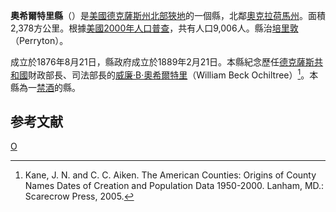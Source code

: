 {{noteTA
|T=zh:奧希爾特里縣 (德克薩斯州);zh-hans:奥希尔特里县 (得克萨斯州);zh-hk:奧希爾特里縣 (德克薩斯州);zh-tw:奧希爾特里郡 (德克薩斯州);
|1=特里
}}

<!--[[File:Map_of_Texas_highlighting_Ochiltree_County.svg|250px]]-->
{{Infobox U.S. County|
 county  = 奧希爾特-{里}-縣|
 state = 德克薩斯州 |
 en county  = Ochiltree County|
 en state = Texas |
 seal = |
 map = Map of Texas highlighting Ochiltree County.svg|
 map size = 250|
 founded = 1876|
 seat = [[Perryton,_Texas|Perryton]] | 
 area = 2,378 [[square_kilometre|km²]] (918 [[square_mile|mi²]]) |
 area land = 2,376 km² (917 mi²) |
 area water = 2 km² (1 mi²) |
 area percentage = 0.06% |
 census yr = 2000|
 pop = 9,006|
 density = 4|
 web = www.co.ochiltree.tx.us|
|}}
'''奧希爾特里縣'''（{{lang-en|Ochiltree County}}）是[[美國|美國]][[德克薩斯州|德克薩斯州]][[北部狹地|北部狹地]]的一個縣，北鄰[[奧克拉荷馬州|奧克拉荷馬州]]。面積2,378方公里。根據[[美國2000年人口普查|美國2000年人口普查]]，共有人口9,006人。縣治[[培里敦|培里敦]]（Perryton）。

成立於1876年8月21日，縣政府成立於1889年2月21日。本縣紀念歷任[[德克薩斯共和國|德克薩斯共和國]]財政部長、司法部長的[[威廉·B·奧希爾特里|威廉·B·奧希爾特里]]（William Beck Ochiltree）<ref>Kane, J. N. and C. C. Aiken. The American Counties: Origins of County Names Dates of Creation and Population Data 1950-2000. Lanham, MD.: Scarecrow Press, 2005.</ref>。本縣為一[[禁酒|禁酒]]的縣。

==参考文献==
<div class="references-small">
<references />
</div>
{{texas-stub}}
{{Texas}}
[[Category:得克萨斯州行政区划|O]]